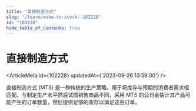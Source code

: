```yaml
---
title: "直接制造方式"
slug: "/learn/make-to-stock--102228"
id: "102228"
hide_table_of_contents: true
---
```



# 直接制造方式

<ArticleMeta id={102228} updatedAt={'2023-09-26 13:59:00'} />
<div className='border-solid border-b border-t-0 my-4 border-[var(--ifm-color-gray-300)]' />

直接制造方式 (MTS) 是一种传统的生产策略，用于将库存与预期的消费者需求相匹配。与制定生产水平然后试图销售商品不同，采用 MTS 的公司会估计其产品可能产生的订单数量，然后提供足够的库存以满足这些订单。
